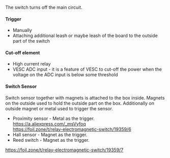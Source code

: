 The switch turns off the main circuit.

#### Trigger

- Manually
- Attaching additional leash or maybe leash of the board to the outside part of the switch

#### Cut-off element

- High current relay
- VESC ADC input - it is a feature of VESC to cut-off the power when the voltage on the ADC input is below some threshold

#### Switch Sensor

Switch sensor together with magnets is attached to the box inside. Magnets on the outside used to hold the outside part on the box. Additionally on outside magnet or metal used to trigger the sensor.

- Proximity sensor - Metal as the trigger.\
  https://a.aliexpress.com/_msVyfoq \
  https://foil.zone/t/relay-electromagnetic-switch/19359/6
- Hall sensor - Magnet as the trigger.
- Reed switch - Magnet as the trigger.

https://foil.zone/t/relay-electromagnetic-switch/19359/7
